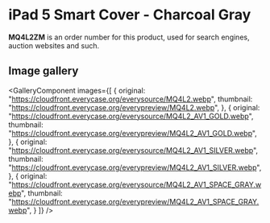 
# iPad 5 Smart Cover - Charcoal Gray

<Callout type='info' emoji='👉🏻'>**MQ4L2ZM** is an order number for this product, used for search engines, auction websites and such.</Callout>

## Image gallery

<GalleryComponent
    images={[
      {
        original: "https://cloudfront.everycase.org/everysource/MQ4L2.webp",
        thumbnail: "https://cloudfront.everycase.org/everypreview/MQ4L2.webp",
      },
      {
        original: "https://cloudfront.everycase.org/everysource/MQ4L2_AV1_GOLD.webp",
        thumbnail: "https://cloudfront.everycase.org/everypreview/MQ4L2_AV1_GOLD.webp",
      },
      {
        original: "https://cloudfront.everycase.org/everysource/MQ4L2_AV1_SILVER.webp",
        thumbnail: "https://cloudfront.everycase.org/everypreview/MQ4L2_AV1_SILVER.webp",
      },
      {
        original: "https://cloudfront.everycase.org/everysource/MQ4L2_AV1_SPACE_GRAY.webp",
        thumbnail: "https://cloudfront.everycase.org/everypreview/MQ4L2_AV1_SPACE_GRAY.webp",
      }
    ]}
  />
